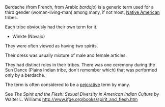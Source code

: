 Berdache (from French, from Arabic ''bardajo'') is a generic term used for a third gender (woman-living-man) among many, if not most, [[Native American]] tribes.

Each tribe obviously had their own term for it. 
*Winkte (Navajo)

They were often viewed as having two spirits.

Their dress was usually mixture of male and female articles.

They had distinct roles in their tribes.
There was one ceremony during the Sun Dance (Plains Indian tribe, don't remember which) that was performed only by a berdache.

The term is often considered to be a [[pejorative]] term by many.

See ''The Spirit and the Flesh: Sexual Diversity in American Indian Culture'' by Walter L. Williams http://www.ifge.org/books/spirit_and_flesh.htm